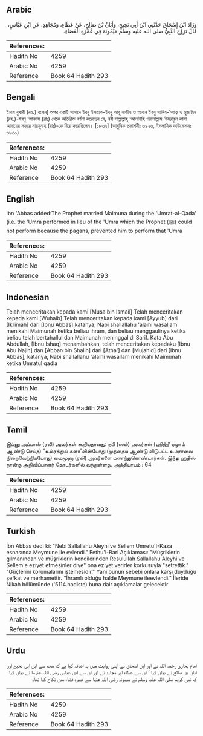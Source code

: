 ## Arabic


<div dir="rtl" lang="ar" style={{fontSize:'larger',backgroundColor:'#f8f9fa',padding:20}}>
وَزَادَ ابْنُ إِسْحَاقَ حَدَّثَنِي ابْنُ أَبِي نَجِيحٍ، وَأَبَانُ بْنُ صَالِحٍ، عَنْ عَطَاءٍ، وَمُجَاهِدٍ، عَنِ ابْنِ عَبَّاسٍ، قَالَ تَزَوَّجَ النَّبِيُّ صلى الله عليه وسلم مَيْمُونَةَ فِي عُمْرَةِ الْقَضَاءِ‏.‏
</div>
<div style={{backgroundColor:'#f8f9fa',padding:20, marginBottom: 10}}><table> <thead> <tr> <th>References:</th> <th></th> </tr> </thead> <tbody><tr><td>Hadith No</td><td>4259</td></tr><tr><td>Arabic No</td><td>4259</td></tr><tr><td>Reference</td><td>Book 64 Hadith 293</td></tr></tbody></table></div>

## Bengali


<div dir="ltr" lang="bn" style={{fontSize:'larger',backgroundColor:'#f8f9fa',padding:20}}>
ইমাম বুখারী (রহ.) বলেন] অপর একটি সানাদে ইবনু ইসহাক-ইবনু আবূ নাজীহ ও আবান ইবনু সালিহ-‘আত্বা ও মুজাহিদ (রহ.)-ইবনু ‘আব্বাস (রাঃ) থেকে অতিরিক্ত বর্ণনা করেছেন যে, নবী সাল্লাল্লাহু ‘আলাইহি ওয়াসাল্লাম ‘উমরাহ্তুল কাযা আদায়ের সফরে মায়মূনাহ (রাঃ)-কে বিয়ে করেছিলেন। [১৮৩৭] (আধুনিক প্রকাশনীঃ ৩৯২৬, ইসলামিক ফাউন্ডেশনঃ ৩৯৩০)
</div>
<div style={{backgroundColor:'#f8f9fa',padding:20, marginBottom: 10}}><table> <thead> <tr> <th>References:</th> <th></th> </tr> </thead> <tbody><tr><td>Hadith No</td><td>4259</td></tr><tr><td>Arabic No</td><td>4259</td></tr><tr><td>Reference</td><td>Book 64 Hadith 293</td></tr></tbody></table></div>

## English


<div dir="ltr" lang="en" style={{fontSize:'larger',backgroundColor:'#f8f9fa',padding:20}}>
Ibn 'Abbas added:The Prophet married Maimuna during the 'Umrat-al-Qada' (i.e. the 'Umra performed in lieu of the 'Umra which the Prophet (ﷺ) could not perform because the pagans, prevented him to perform that 'Umra
</div>
<div style={{backgroundColor:'#f8f9fa',padding:20, marginBottom: 10}}><table> <thead> <tr> <th>References:</th> <th></th> </tr> </thead> <tbody><tr><td>Hadith No</td><td>4259</td></tr><tr><td>Arabic No</td><td>4259</td></tr><tr><td>Reference</td><td>Book 64 Hadith 293</td></tr></tbody></table></div>

## Indonesian


<div dir="ltr" lang="id" style={{fontSize:'larger',backgroundColor:'#f8f9fa',padding:20}}>
Telah menceritakan kepada kami [Musa bin Ismail] Telah menceritakan kepada kami [Wuhaib] Telah menceritakan kepada kami [Ayyub] dari [Ikrimah] dari [Ibnu Abbas] katanya, Nabi shallallahu 'alaihi wasallam menikahi Maimunah ketika beliau ihram, dan beliau menggaulinya ketika beliau telah bertahallul dan Maimunah meninggal di Sarif. Kata Abu Abdullah, [Ibnu Ishaq] menambahkan, telah menceritakan kepadaku [Ibnu Abu Najih] dan [Abban bin Shalih] dari [Atha'] dan [Mujahid] dari [Ibnu Abbas], katanya, Nabi shallallahu 'alaihi wasallam menikahi Maimunah ketika Umratul qadla
</div>
<div style={{backgroundColor:'#f8f9fa',padding:20, marginBottom: 10}}><table> <thead> <tr> <th>References:</th> <th></th> </tr> </thead> <tbody><tr><td>Hadith No</td><td>4259</td></tr><tr><td>Arabic No</td><td>4259</td></tr><tr><td>Reference</td><td>Book 64 Hadith 293</td></tr></tbody></table></div>

## Tamil


<div dir="ltr" lang="ta" style={{fontSize:'larger',backgroundColor:'#f8f9fa',padding:20}}>
இப்னு அப்பாஸ் (ரலி) அவர்கள் கூறியதாவது: நபி (ஸல்) அவர்கள் (ஹிஜ்ரீ ஏழாம் ஆண்டு செய்த) “உம்ரத்துல் களா'வின்போது (முந்தைய ஆண்டு விடுபட்ட உம்ராவை நிறைவேற்றியபோது) மைமூனா (ரலி) அவர்களை மணந்துகொண்டார்கள். இந்த ஹதீஸ் நான்கு அறிவிப்பாளர் தொடர்களில் வந்துள்ளது. அத்தியாயம் : 64
</div>
<div style={{backgroundColor:'#f8f9fa',padding:20, marginBottom: 10}}><table> <thead> <tr> <th>References:</th> <th></th> </tr> </thead> <tbody><tr><td>Hadith No</td><td>4259</td></tr><tr><td>Arabic No</td><td>4259</td></tr><tr><td>Reference</td><td>Book 64 Hadith 293</td></tr></tbody></table></div>

## Turkish


<div dir="ltr" lang="tr" style={{fontSize:'larger',backgroundColor:'#f8f9fa',padding:20}}>
İbn Abbas dedi ki: "Nebi Sallallahu Aleyhi ve Sellem Umretu'I-Kaza esnasında Meymune ile evlendi." Fethu'l-Bari Açıklaması: "Müşriklerin gılmanından ve müşriklerin kendilerinden Resulullah Sallallahu Aleyhi ve Sellem'e eziyet etmesinler diye" ona eziyet verirler korkusuyla "setrettik." "Güçlerini korumalarını istemesidir." Yani bunun sebebi onlara karşı duyduğu şefkat ve merhamettir. "İhramlı olduğu halde Meymune ileevlendi." İleride Nikah bölümünde ('5114.hadiste) buna dair açıklamalar gelecektir
</div>
<div style={{backgroundColor:'#f8f9fa',padding:20, marginBottom: 10}}><table> <thead> <tr> <th>References:</th> <th></th> </tr> </thead> <tbody><tr><td>Hadith No</td><td>4259</td></tr><tr><td>Arabic No</td><td>4259</td></tr><tr><td>Reference</td><td>Book 64 Hadith 293</td></tr></tbody></table></div>

## Urdu


<div dir="rtl" lang="ur" style={{fontSize:'larger',backgroundColor:'#f8f9fa',padding:20}}>
امام بخاری رحمہ اللہ نے اور ابن اسحاق نے اپنی روایت میں یہ اضافہ کیا ہے کہ مجھ سے ابن ابی نجیح اور ابان بن صالح نے بیان کیا ‘ ان سے عطاء اور مجاہد نے اور ان سے ابن عباس رضی اللہ عنہما نے بیان کیا کہ نبی کریم صلی اللہ علیہ وسلم نے میمونہ رضی اللہ عنہا سے عمرہ قضاء میں نکاح کیا تھا۔
</div>
<div style={{backgroundColor:'#f8f9fa',padding:20, marginBottom: 10}}><table> <thead> <tr> <th>References:</th> <th></th> </tr> </thead> <tbody><tr><td>Hadith No</td><td>4259</td></tr><tr><td>Arabic No</td><td>4259</td></tr><tr><td>Reference</td><td>Book 64 Hadith 293</td></tr></tbody></table></div>